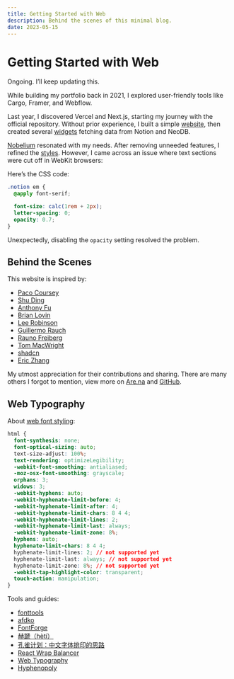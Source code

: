 ```yaml
---
title: Getting Started with Web
description: Behind the scenes of this minimal blog.
date: 2023-05-15
---
```


<Date date="2023-05-15" />

# Getting Started with Web

<Callout>
Ongoing. I’ll keep updating this.

</Callout>

While building my portfolio back in 2021, I explored user-friendly tools like Cargo, Framer, and Webflow.

Last year, I discovered Vercel and Next.js, starting my journey with the official repository. Without prior experience, I built a simple [website](https://blog.ivorkchan.vercel.app/), then created several [widgets](https://blog-tw.ivorkchan.vercel.app/collection) fetching data from Notion and NeoDB.

[Nobelium](https://github.com/craigary/nobelium) resonated with my needs. After removing unneeded features, I refined the [styles](https://blog-nobelium.ivorkchan.vercel.app/blog/debug). However, I came across an issue where text sections were cut off in WebKit browsers:

<Graphic src="/images/2023/safari-bug.png" alt="Below: Safari on Mac" />

Here’s the CSS code:

```css
.notion em {
  @apply font-serif;

  font-size: calc(1rem + 2px);
  letter-spacing: 0;
  opacity: 0.7;
}
```

Unexpectedly, disabling the `opacity` setting resolved the problem.

## Behind the Scenes

This website is inspired by:

- [Paco Coursey](https://paco.me/)
- [Shu Ding](https://shud.in/)
- [Anthony Fu](https://antfu.me/)
- [Brian Lovin](https://brianlovin.com/)
- [Lee Robinson](https://leerob.io/)
- [Guillermo Rauch](https://rauchg.com/)
- [Rauno Freiberg](https://rauno.me/)
- [Tom MacWright](https://macwright.com/)
- [shadcn](https://shadcn.com/)
- [Eric Zhang](https://www.ekzhang.com/)

My utmost appreciation for their contributions and sharing. There are many others I forgot to mention, view more on [Are.na](https://www.are.na/ivork-chan/website-pshf22fuxwy) and [GitHub](https://github.com/stars/ivorkchan/lists/blog).

## Web Typography

About [web font styling](https://fonts.google.com/knowledge/glossary/faux_fake_pseudo_synthesized):

```css
html {
  font-synthesis: none;
  font-optical-sizing: auto;
  text-size-adjust: 100%;
  text-rendering: optimizeLegibility;
  -webkit-font-smoothing: antialiased;
  -moz-osx-font-smoothing: grayscale;
  orphans: 3;
  widows: 3;
  -webkit-hyphens: auto;
  -webkit-hyphenate-limit-before: 4;
  -webkit-hyphenate-limit-after: 4;
  -webkit-hyphenate-limit-chars: 8 4 4;
  -webkit-hyphenate-limit-lines: 2;
  -webkit-hyphenate-limit-last: always;
  -webkit-hyphenate-limit-zone: 8%;
  hyphens: auto;
  hyphenate-limit-chars: 8 4 4;
  hyphenate-limit-lines: 2; // not supported yet
  hyphenate-limit-last: always; // not supported yet
  hyphenate-limit-zone: 8%; // not supported yet
  -webkit-tap-highlight-color: transparent;
  touch-action: manipulation;
}
```

Tools and guides:

- [fonttools](https://github.com/fonttools/fonttools)
- [afdko](https://github.com/adobe-type-tools/afdko)
- [FontForge](https://fontforge.org/)
- [赫蹏（hètí）](https://github.com/sivan/heti)
- [孔雀计划：中文字体排印的思路](https://www.thetype.com/kongque/)
- [React Wrap Balancer](https://react-wrap-balancer.vercel.app/)
- [Web Typography](https://book.webtypography.net/)
- [Hyphenopoly](https://mnater.github.io/Hyphenopoly/)

